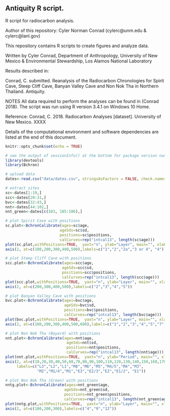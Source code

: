 ## Antiquity R script.

R script for radiocarbon analysis.

Author of this repository: Cyler Norman Conrad (cylerc@unm.edu & cylerc@lanl.gov)

This repository contains R scripts to create figures and analyze data.

Written by Cyler Conrad, Department of Anthropology, University of New Mexico & Environmental Stewardship, Los Alamos National Laboratory

Results described in:

Conrad, C. submitted. Reanalysis of the Radiocarbon Chronologies for Spirit Cave, Steep Cliff Cave, Banyan Valley Cave and Non Nok Tha in Northern Thailand. Antiquity.

NOTES All data required to perform the analyses can be found in (Conrad 2018). The script was run using R version 3.4.1 on Windows 10 Home.

Reference: Conrad, C. 2018. Radiocarbon Analyses [dataset]. University of New Mexico. XXXX

Details of the computational environment and software dependencies are listed at the end of this document. 

```r
knitr::opts_chunk$set(echo = TRUE)
```

```r
# see the output of sessionInfo() at the bottom for package version numbers
library(devtools)
library(Bchron)
```

```r
# upload data
dates<-read.csv("data/dates.csv", stringsAsFactors = FALSE, check.names = FALSE)

# extract sites
sc<-dates[1:19,]
scc<-dates[20:31,]
bvc<-dates[32:43,]
nnt<-dates[44:102,]
nnt_green<-dates[c(103, 105:106),]

# plot Spirit Cave with positions
sc.plot<-BchronCalibrate(ages=sc$age, 
                        ageSds=sc$sd, 
                        positions=sc$positions, 
                        calCurves=rep("intcal13", length(sc$age)))
plot(sc.plot,withPositions=TRUE,  yaxt="n", ylab="Layer", main="", xlab="Age BP")
axis(2, at=c(100,200,300,400,500),labels=c("1","2","2a","3 or 4", "4"))

# plot Steep Cliff Cave with positions
scc.plot<-BchronCalibrate(ages=scc$age, 
                         ageSds=scc$sd, 
                         positions=scc$positions, 
                         calCurves=rep("intcal13", length(scc$age)))
plot(scc.plot,withPositions=TRUE,  yaxt="n", ylab="Layer", main="", xlab="Age BP")
axis(2, at=c(200,300,400,500),labels=c("2","3","4","5"))

# plot Banyan Valley Cave with positions
bvc.plot<-BchronCalibrate(ages=bvc$age, 
                          ageSds=bvc$sd, 
                          positions=bvc$positions, 
                          calCurves=rep("intcal13", length(bvc$age)))
plot(bvc.plot,withPositions=TRUE,  yaxt="n", ylab="Layer", main="", xlab="Age BP")
axis(2, at=c(100,200,300,400,500,600),labels=c("1","2","3","4","5","7"))

# plot Non Nok Tha (Bayard) with positions
nnt.plot<-BchronCalibrate(ages=nnt$age, 
                           ageSds=nnt$sd, 
                           positions=nnt$positions, 
                           calCurves=rep("intcal13", length(nnt$age)))
plot(nnt.plot,withPositions=TRUE,  yaxt="n", ylab="Period", main="", xlab="Age BP")
axis(2, at=c(10,20,30,40,50,60,70,80,90,100,110,120,130,140,150,160,170),
     labels=c("L3","L2","L1","M8","M6","M5","M4/5","M4","M3",
              "M2","M1/4","M1","E3","E2/3","E2","E1/2", "E1"))

# plot Non Nok Tha (Green) with positions
nntg.plot<-BchronCalibrate(ages=nnt_green$age, 
                          ageSds=nnt_green$sd, 
                          positions=nnt_green$positions, 
                          calCurves=rep("intcal13", length(nnt_green$age)))
plot(nntg.plot,withPositions=TRUE,  yaxt="n", ylab="Layer", main="", xlab="Age BP")
axis(2, at=c(100,200,300),labels=c("4","9","12"))
```